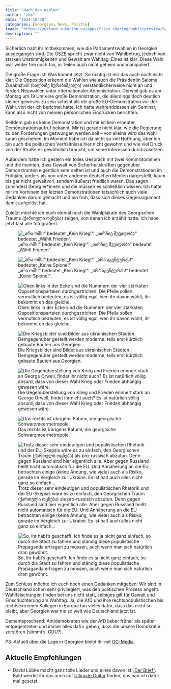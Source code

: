 ```yaml
---
title: "Nach den Wahlen"
author: "žuk"
date: "2024-10-30"
categories: [Georgien, News, Politik]
image: "https://zukloud.zukarton.eu/apps/files_sharing/publicpreview/GwCzN5qdZZCcmWr?file=/&fileId=5354&x=1920&y=1080&a=true&etag=7d5b24bb01988024ed9411c85d160ad4"
description: ""
---
```


Sicherlich habt ihr mitbekommen, wie die Parlamentswahlen in Georgien ausgegangen sind. Die OSZE spricht zwar nicht von Wahlbetrug, jedoch von starken Unstimmigkeiten und Gewalt am Wahltag. Eines ist klar: Diese Wahl war weder frei noch fair, in Teilen auch nicht geheim und manipuliert.

Die große Frage ist: Was kommt jetzt. So richtig ist mir das auch noch nicht klar. Die Opposition erkennt die Wahlen wie auch die Präsidentin Salome Zurabishvili (სალომე ზურაბიშვილი) verständlicherweise nicht an und fordert Neuwahlen unter internationaler Administration. Derweil gab es am Montag um 19 Uhr eine große Demonstration, die allerdings doch deutlich kleiner gewesen zu sein scheint als die große EU-Demonstration vor der Wahl, von der ich berichtet hatte. Ich hatte währenddessen ein Seminar, kann also nicht von meinen persönlichen Eindrücken berichten.

Seitdem gab es keine Demonstration und mir ist kein erneuter Demonstrationsaufruf bekannt. Mir ist gerade nicht klar, wie die Regierung zu den Forderungen gezwungen werden soll – von alleine wird das wohl kaum geschehen. Im Moment habe ich da nicht so viel Hoffnung, aber ich bin auch die politischen Verhältnisse hier nicht gewohnt und wie viel Druck von der Straße es gewöhnlich braucht, um seine Interessen durchzusetzen.

Außerdem hatte ich gestern ein tolles Gespräch mit zwei Kommilitoninnen und die meinten, dass Gewalt von Sicherheitskräften gegenüber Demonstranten eigentlich sehr selten ist und auch die Demonstrationen im Frühjahr, anders als von unter anderem deutschen Medien dargestellt, kaum bis gar nicht gewaltvoll, sondern äußerst friedlich waren. Das sagen zumindest Georgier\*innen und die müssen es schließlich wissen. Ich hatte mir im Vorhinein der letzten Demonstrationen tatsächlich auch viele Gedanken darum gemacht und bin froh, dass sich dieses Gegenargument damit aufgelöst hat.

Zuletzt möchte ich euch einmal noch die Wahlplakate des Georgischen Traums (ქართული ოცნება) zeigen, von denen ich erzählt hatte. Ich habe jetzt fast alle fotografiert.

![„არა ომს!“ bedeutet „Kein Krieg!“. „აირჩიე მუვიდობა“ bedeutet „Wählt Frieden“.](https://zukloud.zukarton.eu/apps/files_sharing/publicpreview/Sw57tCZYyB8ZMSa?file=/&fileId=5516&x=1920&y=1080&a=true&etag=6d26e891ed24fcec9279d324e0a7a990)

![„არა ომს!“ bedeutet „Kein Krieg!“. „არა აგენტურას!“ bedeutet „Keine Spione!“.](https://zukloud.zukarton.eu/apps/files_sharing/publicpreview/WAHrXqATRbiccYE?file=/&fileId=5492&x=1920&y=1080&a=true&etag=e231d45068696f8f6ebf00dee6613500)

![Oben links in der Ecke sind die Nummern der vier stärksten Oppositionsparteien durchgestrichen. Die Pfeile sollen vermutlich bedeuten, es ist völlig egal, wen ihr davon wählt, ihr bekommt eh das gleiche.](https://zukloud.zukarton.eu/apps/files_sharing/publicpreview/wwiaA7njpiep28t?file=/&fileId=5300&x=1920&y=1080&a=true&etag=01e57f8d9872564882b272a0dab8588c)

![Die Kriegsbilder sind Bilder aus ukrainischen Städten. Demgegenüber gestellt werden moderne, teils erst kürzlich gebaute Bauten aus Georgien.](https://zukloud.zukarton.eu/apps/files_sharing/publicpreview/Z3MDKCoLZkZSon9?file=/&fileId=5327&x=1920&y=1080&a=true&etag=a76285656a612485b7b35ab89e94f1be)

![Die Gegenüberstellung von Krieg und Frieden erinnert stark an George Orwell, findet ihr nicht auch? Es ist natürlich völlig absurd, dass von dieser Wahl Krieg oder Frieden abhängig gewesen wäre.](https://zukloud.zukarton.eu/apps/files_sharing/publicpreview/GwCzN5qdZZCcmWr?file=/&fileId=5354&x=1920&y=1080&a=true&etag=7d5b24bb01988024ed9411c85d160ad4)

![Das rechts ist übrigens Batumi, die georgische Schwarzmeermetropole.](https://zukloud.zukarton.eu/apps/files_sharing/publicpreview/KzmNZXfBfBoF8wX?file=/&fileId=5465&x=1920&y=1080&a=true&etag=8adb51cce77d2e1e8907a828c055513d)

![Trotz dieser sehr eindeutigen und populistischen Rhetorik und der EU-Skepsis wäre es zu einfach, den Georgischen Traum (ქართული ოცნება) als pro-russisch abzutun. Denn gegen Russland sind hier eigentlich alle. Aber gegen Russland heißt nicht automatisch für die EU. Und Annäherung an die EU betrachten einige (keine Ahnung, wie viele) auch als Risiko, gerade im Vergleich zur Ukraine. Es ist halt auch alles nicht ganz so einfach…](https://zukloud.zukarton.eu/apps/files_sharing/publicpreview/N2cbjjcY7dL3cqZ?file=/&fileId=5381&x=1920&y=1080&a=true&etag=6f6a60d15ae51dfbf02b63414fc591f9)

![So, ihr habt’s geschafft. Ich finde es ja nicht ganz einfach, so durch die Stadt zu fahren und ständig diese populistische Propaganda ertragen zu müssen, auch wenn man sich natürlich dran gewöhnt.](https://zukloud.zukarton.eu/apps/files_sharing/publicpreview/QQ4MkxHLiJ8ZKDo?file=/&fileId=5243&x=1920&y=1080&a=true&etag=32974c71e740508e2b3742a7ef6dbfde)

Zum Schluss möchte ich euch noch einen Gedanken mitgeben: Wir sind in Deutschland schon sehr privilegiert, was den politischen Prozess angeht. Wahlfälschungen finden bei uns nicht statt, selbiges gilt für Gewalt und Einschüchterung am Wahltag. Ja, die AfD und ihre rechtspopulistischen bis rechtsextremen Kollegen in Europa tun vieles dafür, dass das nicht so bleibt, aber Georgien war nie so weit wie Deutschland jetzt ist.

Dementsprechend: Antidemokraten wie der AfD lieber früher als später entgegentreten und immer alles dafür geben, dass die unsere Demokratie zerstören (stimmt’s, CDU?).

PS: Aktuell über die Lage in Georgien bleibt ihr mit [OC-Media](https://oc-media.org/).

## Aktuelle Empfehlungen

-   David Lübke macht ganz tolle Lieder und eines davon ist [„Der Brief“](https://www.youtube.com/watch?v=ygxkccLBvk8). Bald werdet ihr das auch auf [Ultimate Guitar](https://www.ultimate-guitar.com/artist/2683779) finden, das hab ich dafür mal gesetzt.
